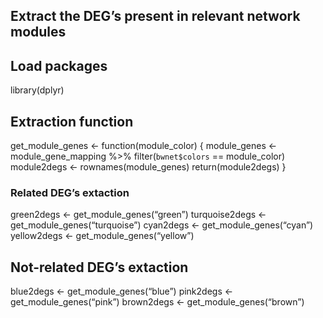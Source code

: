 ## Extract the DEG's present in relevant network modules

## Load packages
library(dplyr)

## Extraction function
get_module_genes <- function(module_color) {
   module_genes <- module_gene_mapping %>%
                  filter(`bwnet$colors` == module_color)
  module2degs <- rownames(module_genes)
  return(module2degs)
}

### Related DEG's extaction
green2degs <- get_module_genes("green")
turquoise2degs <- get_module_genes("turquoise")
cyan2degs <- get_module_genes("cyan")
yellow2degs <- get_module_genes("yellow")

## Not-related DEG's extaction
blue2degs <- get_module_genes("blue")
pink2degs <- get_module_genes("pink")
brown2degs <- get_module_genes("brown")
